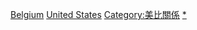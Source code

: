 [[Category:美國駐外大使|Belgium]]
[[Category:駐比利時大使|United States]]
[[Category:美比關係|Category:美比關係]]
[[Category:在比利时的美国人|*]]